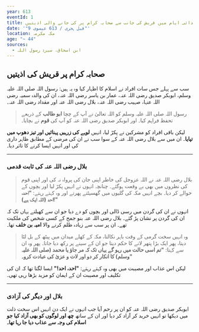 ```yaml
---
year: 613
eventId: 1
title: دعوت کے ابتدائی ایام میں قریش کی جانب سے صحابہ کرام پر کی جانے والی اذیتیں
date: '"9 قبل ہجری / 613 عیسوی"'
location: مکہ مکرمہ
age: "~ 44"
sources:
  - ابن اسحاق، سیرۃ رسول اللہ
---
```

## صحابہ کرام پر قریش کی اذیتیں

سب سے پہلے جس سات افراد نے اسلام کا اظہار کیا وہ یہ ہیں: رسول اللہ صلی اللہ علیہ وسلم، ابوبکر صدیق رضی اللہ عنہ، عمار بن یاسر رضی اللہ عنہ، ان کی والدہ سمیہ رضی اللہ عنہا، صہیب رضی اللہ عنہ، بلال رضی اللہ عنہ اور مقداد رضی اللہ عنہ۔

> رسول اللہ صلی اللہ علیہ وسلم کو اللہ تعالیٰ نے آپ کے چچا **ابو طالب** کے ذریعے تحفظ فراہم کیا۔ اور ابوبکر صدیق رضی اللہ عنہ کو آپ کی **قوم** نے بچایا۔

لیکن باقی افراد کو مشرکین نے پکڑ لیا، انہیں **لوہے کی زرہیں پہنائیں اور تیز دھوپ میں تپایا**۔ ان میں سے بلال رضی اللہ عنہ کے سوا سب نے ان کی مرضی کے مطابق ظاہر داری کی اور انہیں ایسا کرنے کا تاثر دیا۔

---

### بلال رضی اللہ عنہ کی ثابت قدمی

> بلال رضی اللہ عنہ نے اللہ عزوجل کی خاطر اپنی جان کی پرواہ نہ کی اور اپنی قوم کی نظروں میں بھی بے وقعت ہوگئے۔ چنانچہ انہوں نے انہیں پکڑ لیا اور بچوں کے حوالے کر دیا۔ بچے انہیں مکہ کی گلیوں میں گھسیٹتے پھرتے اور وہ کہتے رہتے: **"احد، احد (اللہ ایک ہے)!"**

انہوں نے ان کی گردن میں رسی ڈالی اور بچوں کو دے دیا جو ان سے کھیلتے یہاں تک کہ ان کی گردن پر نشان پڑ گئے۔ بلال رضی اللہ عنہ بنو جمح کے کسی شخص کی ملکیت تھے۔ ان پر سب سے زیادہ ظلم کرنے والا **امیہ بن خلف** تھا۔

> وہ انہیں سخت گرمی کے وقت باہر نکالتا، مکہ کے کھلے میدان میں پیٹھ کے بل لٹا دیتا، پھر ایک بڑا پتھر لانے کا حکم دیتا جو ان کے سینے پر رکھ دیا جاتا۔ پھر وہ ان سے کہتا: **"تم اسی حالت میں رہو گے یہاں تک کہ مر جاؤ یا محمد (صلی اللہ علیہ وسلم) کا انکار کر دو اور لات و عزیٰ کی عبادت کرو۔"**

لیکن اس عذاب اور مصیبت میں بھی وہ کہتے رہتے: **"احد، احد!"** ایسا لگتا تھا کہ ان کی تکلیف اور مصیبت ان کے ایمان کو مزید بڑھا رہی تھی۔

---

### بلال اور دیگر کی آزادی

ابوبکر صدیق رضی اللہ عنہ کو ان پر رحم آیا جب انہوں نے ایک دن انہیں اس سخت ذلت میں دیکھا تو انہیں خرید کر آزاد کر دیا اور ان کے ساتھ **چھ اور لوگوں کو بھی آزاد کیا جو اسلام کی وجہ سے عذاب دیا جا رہا تھا۔**
